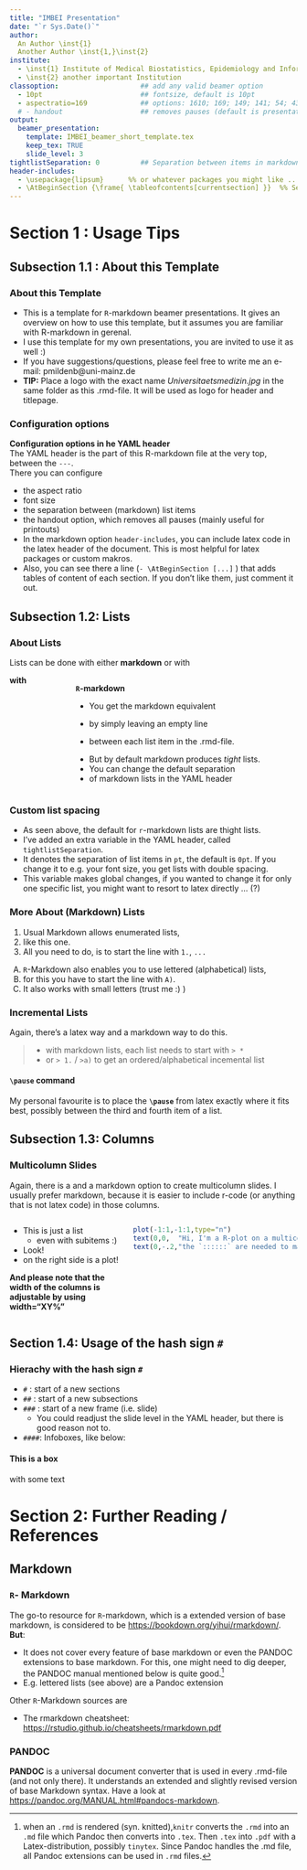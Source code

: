 ```yaml
---
title: "IMBEI Presentation"
date: "`r Sys.Date()`"
author: 
  An Author \inst{1}
  Another Author \inst{1,}\inst{2}
institute:
  - \inst{1} Institute of Medical Biostatistics, Epidemiology and Informatics
  - \inst{2} another important Institution
classoption:                    ## add any valid beamer option  
  - 10pt                        ## fontsize, default is 10pt
  - aspectratio=169             ## options: 1610; 169; 149; 141; 54; 43; 32
  # - handout                   ## removes pauses (default is presentation)
output: 
  beamer_presentation:
    template: IMBEI_beamer_short_template.tex
    keep_tex: TRUE
    slide_level: 3
tightlistSeparation: 0          ## Separation between items in markdown lists (in pt)
header-includes:
  - \usepackage{lipsum}      %% or whatever packages you might like ... 
  - \AtBeginSection {\frame{ \tableofcontents[currentsection] }}  %% Section-ToCs
---
```

 
###
\tableofcontents

# Section 1 : Usage Tips
## Subsection 1.1 : About this Template  
### About this Template 

* This is a template for `R`-markdown beamer presentations. It gives an overview 
on how to use this template, but it assumes you are familiar with R-markdown in gerenal. 
* I use this template for my own presentations, you are invited to use it as well :) 
* If you have suggestions/questions, please feel free to write me an e-mail: pmildenb@uni-mainz.de
\vskip12pt
* **TIP:** Place a logo with the exact name *Universitaetsmedizin.jpg* in the same 
folder as this .rmd-file. It will be used as logo for header and titlepage. 


### Configuration options

**Configuration options in he YAML header**  
The YAML header is the part of this R-markdown file at the very top, between the 
`---`.  
There you can configure 

* the aspect ratio
* font size 
* the separation between (markdown) list items
* the handout option, which removes all pauses (mainly useful for printouts)
* In the markdown option `header-includes`, you can include latex code in the 
latex header of the document. This is most helpful for latex packages or custom makros.
*  Also, you can see there a line (` - \AtBeginSection [...]` ) that adds 
tables of content of each section. If you don't like them, just comment it out. 

## Subsection 1.2: Lists

### About Lists

Lists can be done with either **markdown** or with \textbf{\LaTeX}  


\vskip12pt  

:::::: {.columns}
::: {.column}
__with \LaTeX__
\begin{itemize}
\item this is
\item a \textbf{list}
\item with standard spacing between items
\end{itemize}

\vskip1cm

\begin{itemize}
\tightlist
\item this is a \emph{tight} list
\item which we get 
\item by adding the \texttt{\\tightlist} command
\end{itemize}
:::

::: {.column}
**`R`-markdown**

* You get the markdown equivalent

* by simply leaving an empty line

* between each list item in the .rmd-file.

\vskip1cm

* But by default markdown produces *tight* lists. 
* You can change the default separation 
* of markdown lists in the YAML header


:::
::::::


### Custom list spacing

* As seen above, the default for `r`-markdown lists are thight lists. 
* I've added an extra variable in the YAML header, called `tightlistSeparation`.
* It denotes the separation of list items in `pt`, the default is `0pt`. If you change it to e.g. your font size, you get lists with double spacing. 
* This variable makes global changes, if you wanted to change it for only one 
specific list, you might want to resort to latex directly ... (?)


### More About (Markdown) Lists 

1. Usual Markdown allows enumerated lists, 
2. like this one. 
3. All you need to do, is to start the line with `1.`, `...`

A) `R`-Markdown also enables you to use lettered (alphabetical) lists, 
B) for this you have to start the line with `A)`. 
C) It also works with small letters (trust me :) )


### Incremental Lists

Again, there's a latex way and a markdown way to do this. 
\begin{itemize}[<+->]
  \item With \LaTeX  lists, 
  \item you just need to add the \texttt{[<+->]} option to the itemize environment
\end{itemize}

> * with markdown lists, each list needs to start with `> *` 
> * or `> 1.` / `>a)` to get an ordered/alphabetical incemental list

\pause 

#### `\pause` command 
My personal favourite is to place the **`\pause`** from latex exactly where it fits best,
possibly between the third and fourth item of a list. 

  
## Subsection 1.3: Columns

### Multicolumn Slides

Again, there is a \LaTeX and a markdown option to create multicolumn slides. 
I usually prefer markdown, because it is easier to include r-code 
(or anything that is not latex code) in  those columns. 
  
:::::: {.columns}

::: {.column width="40%"}
* This is just a list
  * even with subitems :)
* Look!
* on the right side is a plot!

\vskip12pt 
**And please note that the width of the columns is adjustable by using width="XY%"** 
:::

::: {.column width="59%"}
\vskip-1cm
```r
plot(-1:1,-1:1,type="n")
text(0,0,  "Hi, I'm a R-plot on a multicolumn slide,", cex=2)
text(0,-.2,"the `::::::` are needed to make that happen. ", cex=2)
```
:::

::::::

## Section 1.4: Usage of the hash sign `#` 

### Hierachy with the hash sign `#`

* `#`   :   start of a new sections
* `##`  :   start of a new subsections
* `###` :   start of a new frame (i.e. slide)
  * You could readjust the slide level in the YAML header, but there is good reason not to. 
* `####`:   Infoboxes, like below: 

#### This is a box 
with some text


# Section 2: Further Reading / References 

## Markdown
### `R`- Markdown

The go-to resource for `R`-markdown, which is a extended version of base markdown,  is considered to be  [https://bookdown.org/yihui/rmarkdown/](https://bookdown.org/yihui/rmarkdown/).  
**But**: 

\vskip-10pt

* It does not cover every feature of base markdown or even the PANDOC extensions to base markdown. For this, one might need to dig deeper, the PANDOC manual mentioned below is quite good.[^1] 
* E.g. lettered lists (see above) are a Pandoc extension

[^1]: when an `.rmd` is rendered (syn. knitted),`knitr` converts the `.rmd` into an `.md` file which Pandoc then converts into `.tex`. Then `.tex` into `.pdf` with a Latex-distribution, possibly `tinytex`. Since Pandoc handles the .md file, all Pandoc extensions can be used in `.rmd` files.

Other `R`-Markdown sources are

* The rmarkdown cheatsheet: \small [https://rstudio.github.io/cheatsheets/rmarkdown.pdf](https://rstudio.github.io/cheatsheets/rmarkdown.pdf)



### PANDOC

**PANDOC** is a universal document converter that is used in every .rmd-file (and not only there).
It understands an extended and slightly revised version of base Markdown syntax.
Have a look at 
[https://pandoc.org/MANUAL.html#pandocs-markdown](https://pandoc.org/MANUAL.html#pandocs-markdown). 


